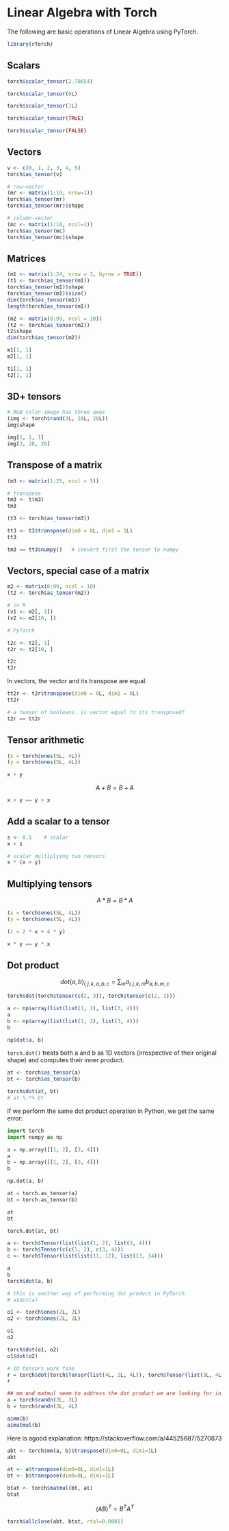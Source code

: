 # Linear Algebra with Torch {#linearalgebra}

The following are basic operations of Linear Algebra using PyTorch.


```r
library(rTorch)
```


## Scalars

```r
torch$scalar_tensor(2.78654)

torch$scalar_tensor(0L)

torch$scalar_tensor(1L)

torch$scalar_tensor(TRUE)

torch$scalar_tensor(FALSE)
```

## Vectors

```r
v <- c(0, 1, 2, 3, 4, 5)
torch$as_tensor(v)
```


```r
# row-vector
(mr <- matrix(1:10, nrow=1))
torch$as_tensor(mr)
torch$as_tensor(mr)$shape
```

```r
# column-vector
(mc <- matrix(1:10, ncol=1))
torch$as_tensor(mc)
torch$as_tensor(mc)$shape
```

## Matrices

```r
(m1 <- matrix(1:24, nrow = 3, byrow = TRUE))
(t1 <- torch$as_tensor(m1))
torch$as_tensor(m1)$shape
torch$as_tensor(m1)$size()
dim(torch$as_tensor(m1))
length(torch$as_tensor(m1))
```

```r
(m2 <- matrix(0:99, ncol = 10))
(t2 <- torch$as_tensor(m2))
t2$shape
dim(torch$as_tensor(m2))
```

```r
m1[1, 1]
m2[1, 1]
```

```r
t1[1, 1]
t2[1, 1]
```

## 3D+ tensors

```r
# RGB color image has three axes 
(img <- torch$rand(3L, 28L, 28L))
img$shape
```

```r
img[1, 1, 1]
img[3, 28, 28]
```


## Transpose of a matrix

```r
(m3 <- matrix(1:25, ncol = 5))

# transpose
tm3 <- t(m3)
tm3
```

```r
(t3 <- torch$as_tensor(m3))

tt3 <- t3$transpose(dim0 = 0L, dim1 = 1L)
tt3
```

```r
tm3 == tt3$numpy()   # convert first the tensor to numpy
```

## Vectors, special case of a matrix

```r
m2 <- matrix(0:99, ncol = 10)
(t2 <- torch$as_tensor(m2))

# in R
(v1 <- m2[, 1])
(v2 <- m2[10, ])
```

```r
# PyTorch

t2c <- t2[, 1]
t2r <- t2[10, ]

t2c
t2r
```

In vectors, the vector and its transpose are equal.

```r
tt2r <- t2r$transpose(dim0 = 0L, dim1 = 0L)
tt2r
```

```r
# a tensor of booleans. is vector equal to its transposed?
t2r == tt2r
```

## Tensor arithmetic

```r
(x = torch$ones(5L, 4L))
(y = torch$ones(5L, 4L))

x + y
```

$$A + B = B + A$$

```r
x + y == y + x
```

## Add a scalar to a tensor

```r
s <- 0.5    # scalar
x + s
```

```r
# scalar multiplying two tensors
s * (x + y)
```

## Multiplying tensors

$$A * B = B * A$$

```r
(x = torch$ones(5L, 4L))
(y = torch$ones(5L, 4L))

```

```r
(z = 2 * x + 4 * y)
```


```r
x * y == y * x
```



## Dot product

$$dot(a,b)_{i,j,k,a,b,c} = \sum_m a_{i,j,k,m}b_{a,b,m,c}$$

```r
torch$dot(torch$tensor(c(2, 3)), torch$tensor(c(2, 1)))
```

```r
a <- np$array(list(list(1, 2), list(3, 4)))
a
b <- np$array(list(list(1, 2), list(3, 4)))
b

np$dot(a, b)
```

`torch.dot()` treats both a and b as 1D vectors (irrespective of their original shape) and computes their inner product. 

```r
at <- torch$as_tensor(a)
bt <- torch$as_tensor(b)

torch$dot(at, bt)
# at %.*% bt
```

If we perform the same dot product operation in Python, we get the same error:


```python
import torch
import numpy as np

a = np.array([[1, 2], [3, 4]])
a
b = np.array([[1, 2], [3, 4]])
b

np.dot(a, b)

at = torch.as_tensor(a)
bt = torch.as_tensor(b)

at
bt

torch.dot(at, bt)
```


```r
a <- torch$Tensor(list(list(1, 2), list(3, 4)))
b <- torch$Tensor(c(c(1, 2), c(3, 4)))
c <- torch$Tensor(list(list(11, 12), list(13, 14)))

a
b
torch$dot(a, b)

# this is another way of performing dot product in PyTorch
# a$dot(a)
```

```r
o1 <- torch$ones(2L, 2L)
o2 <- torch$ones(2L, 2L)

o1
o2

torch$dot(o1, o2)
o1$dot(o2)
```


```r
# 1D tensors work fine
r = torch$dot(torch$Tensor(list(4L, 2L, 4L)), torch$Tensor(list(3L, 4L, 1L)))
r
```

```r
## mm and matmul seem to address the dot product we are looking for in tensors
a = torch$randn(2L, 3L)
b = torch$randn(3L, 4L)

a$mm(b)
a$matmul(b)
```

Here is agood explanation: https://stackoverflow.com/a/44525687/5270873

```r
abt <- torch$mm(a, b)$transpose(dim0=0L, dim1=1L)
abt
```

```r
at <- a$transpose(dim0=0L, dim1=1L)
bt <- b$transpose(dim0=0L, dim1=1L)

btat <- torch$matmul(bt, at)
btat
```

$$(A B)^T = B^T A^T$$

```r
torch$allclose(abt, btat, rtol=0.0001)
```

